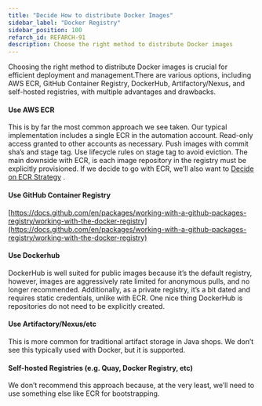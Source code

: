 ```yaml
---
title: "Decide How to distribute Docker Images"
sidebar_label: "Docker Registry"
sidebar_position: 100
refarch_id: REFARCH-91
description: Choose the right method to distribute Docker images
---
```


<Intro>
Choosing the right method to distribute Docker images is crucial for efficient deployment and management.There are various options, including AWS ECR, GitHub Container Registry, DockerHub, Artifactory/Nexus, and self-hosted registries, with multiple advantages and drawbacks.
</Intro>

#### Use AWS ECR

This is by far the most common approach we see taken. Our typical implementation includes a single ECR in the automation account. Read-only access granted to other accounts as necessary. Push images with commit sha’s and stage tag. Use lifecycle rules on stage tag to avoid eviction. The main downside with ECR, is each image repository in the registry must be explicitly provisioned. If we decide to go with ECR, we’ll also want to [Decide on ECR Strategy](/layers/foundation/design-decisions/decide-on-ecr-strategy) .

#### Use GitHub Container Registry

[https://docs.github.com/en/packages/working-with-a-github-packages-registry/working-with-the-docker-registry](https://docs.github.com/en/packages/working-with-a-github-packages-registry/working-with-the-docker-registry)

#### Use Dockerhub

DockerHub is well suited for public images because it’s the default registry, however, images are aggressively rate limited for anonymous pulls, and no longer recommended. Additionally, as a private registry, it’s a bit dated and requires static credentials, unlike with ECR. One nice thing DockerHub is repositories do not need to be explicitly created.

#### Use Artifactory/Nexus/etc

This is more common for traditional artifact storage in Java shops. We don’t see this typically used with Docker, but it is supported.



#### Self-hosted Registries (e.g. Quay, Docker Registry, etc)

We don’t recommend this approach because, at the very least, we’ll need to use something else like ECR for bootstrapping.


